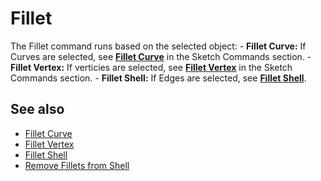 
# Fillet

<Reference shortcut="B" command="Fillet" button="" />

The Fillet command runs based on the selected object:
     - **Fillet Curve:** If Curves are selected, see [**Fillet Curve**](/sketch/fillet-curve) in the Sketch Commands section.
     - **Fillet Vertex:** If verticies are selected, see [**Fillet Vertex**](/sketch/fillet-vertex) in the Sketch Commands section.
     - **Fillet Shell:** If Edges are selected, see [**Fillet Shell**](fillet-shell). 


## See also
- [Fillet Curve](/sketch/fillet-curve) 
- [Fillet Vertex](/sketch/fillet-vertex)
- [Fillet Shell](fillet-shell)
- [Remove Fillets from Shell](remove-fillets-from-shell)